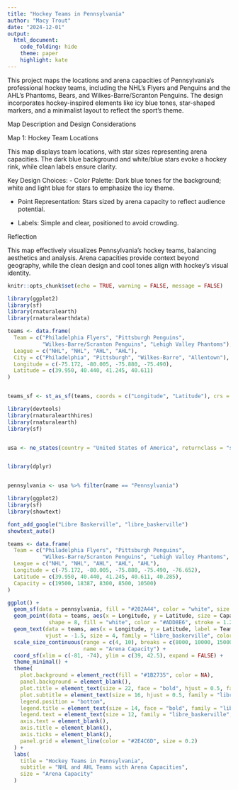 ```yaml
---
title: "Hockey Teams in Pennsylvania"
author: "Macy Trout"
date: "2024-12-01"
output:
  html_document:
    code_folding: hide
    theme: paper
    highlight: kate
---
```


This project maps the locations and arena capacities of Pennsylvania’s professional hockey teams, including the NHL’s Flyers and Penguins and the AHL’s Phantoms, Bears, and Wilkes-Barre/Scranton Penguins. The design incorporates hockey-inspired elements like icy blue tones, star-shaped markers, and a minimalist layout to reflect the sport’s theme.

Map Description and Design Considerations

Map 1: Hockey Team Locations

This map displays team locations, with star sizes representing arena capacities. The dark blue background and white/blue stars evoke a hockey rink, while clean labels ensure clarity.

Key Design Choices:
- Color Palette: Dark blue tones for the background; white and light blue for stars to emphasize the icy theme.

- Point Representation: Stars sized by arena capacity to reflect audience potential.

- Labels: Simple and clear, positioned to avoid crowding.

Reflection

This map effectively visualizes Pennsylvania’s hockey teams, balancing aesthetics and analysis. Arena capacities provide context beyond geography, while the clean design and cool tones align with hockey’s visual identity.


```r
knitr::opts_chunk$set(echo = TRUE, warning = FALSE, message = FALSE)
```

```r
library(ggplot2)
library(sf)
library(rnaturalearth)
library(rnaturalearthdata)

teams <- data.frame(
  Team = c("Philadelphia Flyers", "Pittsburgh Penguins", 
           "Wilkes-Barre/Scranton Penguins", "Lehigh Valley Phantoms"),
  League = c("NHL", "NHL", "AHL", "AHL"),
  City = c("Philadelphia", "Pittsburgh", "Wilkes-Barre", "Allentown"),
  Longitude = c(-75.172, -80.005, -75.880, -75.490),
  Latitude = c(39.950, 40.440, 41.245, 40.611)
)


teams_sf <- st_as_sf(teams, coords = c("Longitude", "Latitude"), crs = 4326)

```




```r
library(devtools)
library(rnaturalearthhires)
library(rnaturalearth)
library(sf)


usa <- ne_states(country = "United States of America", returnclass = "sf")


library(dplyr)


pennsylvania <- usa %>% filter(name == "Pennsylvania")
```


```r
library(ggplot2)
library(sf)
library(showtext)

font_add_google("Libre Baskerville", "libre_baskerville")
showtext_auto()

teams <- data.frame(
  Team = c("Philadelphia Flyers", "Pittsburgh Penguins", 
           "Wilkes-Barre/Scranton Penguins", "Lehigh Valley Phantoms", "Hershey Bears"),
  League = c("NHL", "NHL", "AHL", "AHL", "AHL"),
  Longitude = c(-75.172, -80.005, -75.880, -75.490, -76.652),
  Latitude = c(39.950, 40.440, 41.245, 40.611, 40.285),
  Capacity = c(19500, 18387, 8300, 8500, 10500)
)

ggplot() +
  geom_sf(data = pennsylvania, fill = "#202A44", color = "white", size = 0.8) +
  geom_point(data = teams, aes(x = Longitude, y = Latitude, size = Capacity), 
             shape = 8, fill = "white", color = "#ADD8E6", stroke = 1.2) +
  geom_text(data = teams, aes(x = Longitude, y = Latitude, label = Team),
            vjust = -1.5, size = 4, family = "libre_baskerville", color = "white") +
  scale_size_continuous(range = c(4, 10), breaks = c(8000, 10000, 15000, 20000),
                        name = "Arena Capacity") +
  coord_sf(xlim = c(-81, -74), ylim = c(39, 42.5), expand = FALSE) +
  theme_minimal() +
  theme(
    plot.background = element_rect(fill = "#1B2735", color = NA),
    panel.background = element_blank(),
    plot.title = element_text(size = 22, face = "bold", hjust = 0.5, family = "libre_baskerville", color = "#ADD8E6"),
    plot.subtitle = element_text(size = 16, hjust = 0.5, family = "libre_baskerville", color = "white"),
    legend.position = "bottom",
    legend.title = element_text(size = 14, face = "bold", family = "libre_baskerville", color = "white"),
    legend.text = element_text(size = 12, family = "libre_baskerville", color = "white"),
    axis.text = element_blank(),
    axis.title = element_blank(),
    axis.ticks = element_blank(),
    panel.grid = element_line(color = "#2E4C6D", size = 0.2)
  ) +
  labs(
    title = "Hockey Teams in Pennsylvania",
    subtitle = "NHL and AHL Teams with Arena Capacities",
    size = "Arena Capacity"
  ) 
```




